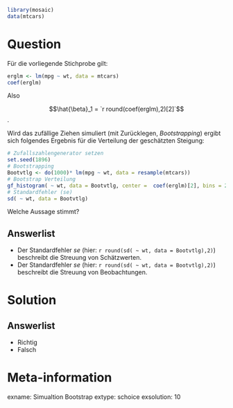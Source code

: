 ```r
library(mosaic)
data(mtcars)
```

Question
========

Für die vorliegende Stichprobe gilt:

```r
erglm <- lm(mpg ~ wt, data = mtcars)
coef(erglm)
```

Also 

$$\hat{\beta}_1 = `r round(coef(erglm),2)[2]`$$.

Wird das zufällige Ziehen simuliert (mit Zurücklegen, *Bootstrapping*) ergibt sich folgendes Ergebnis für die Verteilung der geschätzten Steigung:

```r
# Zufallszahlengenerator setzen
set.seed(1896)
# Bootstrapping
Bootvtlg <- do(1000)* lm(mpg ~ wt, data = resample(mtcars))
# Bootstrap Verteilung
gf_histogram( ~ wt, data = Bootvtlg, center =  coef(erglm)[2], bins = 21)
# Standardfehler (se)
sd( ~ wt, data = Bootvtlg)
```

Welche Aussage stimmt?

Answerlist
----------
* Der Standardfehler $se$ (hier: `r round(sd( ~ wt, data = Bootvtlg),2)`) beschreibt die Streuung von Schätzwerten.
* Der Standardfehler $se$ (hier: `r round(sd( ~ wt, data = Bootvtlg),2)`) beschreibt die Streuung von Beobachtungen.

Solution
========

Answerlist
----------
* Richtig
* Falsch


Meta-information
================
exname: Simualtion Bootstrap
extype: schoice
exsolution: 10